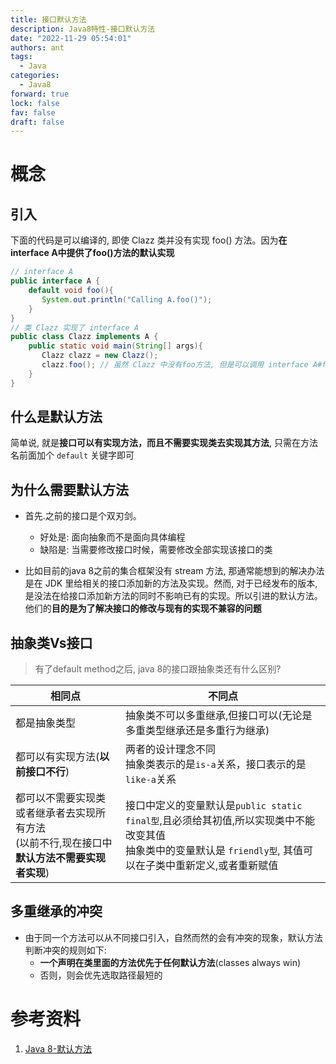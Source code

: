 ```yaml
---
title: 接口默认方法
description: Java8特性-接口默认方法
date: "2022-11-29 05:54:01"
authors: ant
tags:
  - Java
categories:
  - Java8
forward: true
lock: false
fav: false
draft: false
---
```


# 概念

## 引入

下面的代码是可以编译的, 即使 Clazz 类并没有实现 foo() 方法。因为**在 interface A中提供了foo()方法的默认实现**
```java
// interface A
public interface A {
    default void foo(){
       System.out.println("Calling A.foo()");
    }
}
// 类 Clazz 实现了 interface A
public class Clazz implements A {
    public static void main(String[] args){
       Clazz clazz = new Clazz();
       clazz.foo(); // 虽然 Clazz 中没有foo方法, 但是可以调用 interface A#foo()
    }
}
```

## 什么是默认方法

简单说, 就是**接口可以有实现方法，而且不需要实现类去实现其方法**, 只需在方法名前面加个 `default` 关键字即可

## 为什么需要默认方法

- 首先.之前的接口是个双刃剑。
   - 好处是: 面向抽象而不是面向具体编程
   - 缺陷是: 当需要修改接口时候，需要修改全部实现该接口的类

- 比如目前的java 8之前的集合框架没有 stream 方法, 那通常能想到的解决办法是在 JDK 里给相关的接口添加新的方法及实现。然而, 对于已经发布的版本, 是没法在给接口添加新方法的同时不影响已有的实现。所以引进的默认方法。他们的**目的是为了解决接口的修改与现有的实现不兼容的问题**


## 抽象类Vs接口

> 有了default method之后, java 8的接口跟抽象类还有什么区别?

| 相同点      | 不同点 |
| ----------- | ------ |
| 都是抽象类型  | 抽象类不可以多重继承,但接口可以(无论是多重类型继承还是多重行为继承)  |
| 都可以有实现方法(**以前接口不行**)  | 两者的设计理念不同<br/>抽象类表示的是`is-a`关系，接口表示的是`like-a`关系  |
| 都可以不需要实现类或者继承者去实现所有方法<br/>(以前不行,现在接口中**默认方法不需要实现者实现**)  | 接口中定义的变量默认是`public static final型`,且必须给其初值,所以实现类中不能改变其值<br/>抽象类中的变量默认是 `friendly型`, 其值可以在子类中重新定义,或者重新赋值  |

## 多重继承的冲突

- 由于同一个方法可以从不同接口引入，自然而然的会有冲突的现象，默认方法判断冲突的规则如下:
   - **一个声明在类里面的方法优先于任何默认方法**(classes always win)
   - 否则，则会优先选取路径最短的




# 参考资料

1. [Java 8-默认方法](https://pdai.tech/md/java/java8/java8-default.html)
